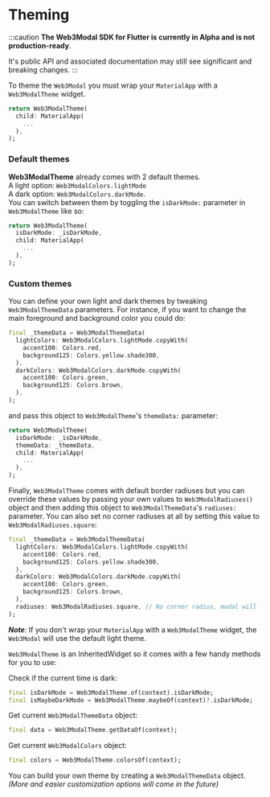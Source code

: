 # Theming

:::caution
**The Web3Modal SDK for Flutter is currently in Alpha and is not production-ready**.

It's public API and associated documentation may still see significant and breaking changes.
:::

To theme the `Web3Modal` you must wrap your `MaterialApp` with a `Web3ModalTheme` widget.

```dart
return Web3ModalTheme(
  child: MaterialApp(
    ...
  ),
);
```

### Default themes

**Web3ModalTheme** already comes with 2 default themes.<br />
A light option: `Web3ModalColors.lightMode`<br />
A dark option: `Web3ModalColors.darkMode`.<br />
You can switch between them by toggling the `isDarkMode:` parameter in `Web3ModalTheme` like so:

```dart
return Web3ModalTheme(
  isDarkMode: _isDarkMode,
  child: MaterialApp(
    ...
  ),
);
```

### Custom themes

You can define your own light and dark themes by tweaking `Web3ModalThemeData` parameters. For instance, if you want to change the main foreground and background color you could do:

```dart
final _themeData = Web3ModalThemeData(
  lightColors: Web3ModalColors.lightMode.copyWith(
    accent100: Colors.red,
    background125: Colors.yellow.shade300,
  ),
  darkColors: Web3ModalColors.darkMode.copyWith(
    accent100: Colors.green,
    background125: Colors.brown,
  ),
);
```

and pass this object to `Web3ModalTheme`'s `themeData:` parameter:

```dart
return Web3ModalTheme(
  isDarkMode: _isDarkMode,
  themeData: _themeData,
  child: MaterialApp(
    ...
  ),
);
```

Finally, `Web3ModalTheme` comes with default border radiuses but you can override these values by passing your own values to `Web3ModalRadiuses()` object and then adding this object to `Web3ModalThemeData`'s `radiuses:` parameter. You can also set no corner radiuses at all by setting this value to `Web3ModalRadiuses.square`:

```dart
final _themeData = Web3ModalThemeData(
  lightColors: Web3ModalColors.lightMode.copyWith(
    accent100: Colors.red,
    background125: Colors.yellow.shade300,
  ),
  darkColors: Web3ModalColors.darkMode.copyWith(
    accent100: Colors.green,
    background125: Colors.brown,
  ),
  radiuses: Web3ModalRadiuses.square, // No corner radius, modal will look square
);
```

_**Note**:_ If you don't wrap your `MaterialApp` with a `Web3ModalTheme` widget, the `Web3Modal` will use the default light theme.

`Web3ModalTheme` is an InheritedWidget so it comes with a few handy methods for you to use:

Check if the current time is dark:
```dart
final isDarkMode = Web3ModalTheme.of(context).isDarkMode;
final isMaybeDarkMode = Web3ModalTheme.maybeOf(context)?.isDarkMode;
```

Get current `Web3ModalThemeData` object:
```dart
final data = Web3ModalTheme.getDataOf(context);
```

Get current `Web3ModalColors` object:
```dart
final colors = Web3ModalTheme.colorsOf(context);
```

You can build your own theme by creating a `Web3ModalThemeData` object. _(More and easier customization options will come in the future)_